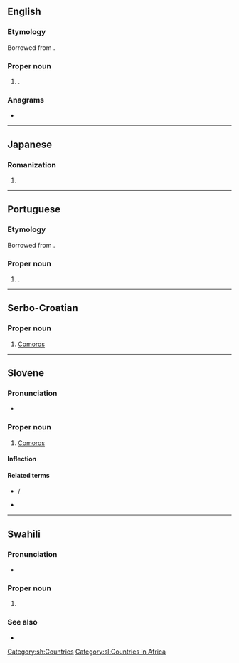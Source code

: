 {{also|komori|kōmori}}
==English==

===Etymology===
Borrowed from {{bor|en|ja|小森|tr=Komori}}.

===Proper noun===
{{en-proper noun}}

# {{surname|en|from=Japanese|nodot=1}}.

===Anagrams===
* {{anagrams|en|a=ikmoor|Moriko}}

----

==Japanese==

===Romanization===
{{ja-romaji}}

# {{ja-romanization of|こもり}}

----

==Portuguese==

===Etymology===
Borrowed from {{bor|pt|ja|小森|tr=Komori}}.

===Proper noun===
{{pt-proper noun|m|g2=f}}

# {{surname|pt|from=Japanese|nodot=1}}.

----

==Serbo-Croatian==

===Proper noun===
{{sh-proper noun|g=m-p}}

# [[Comoros]]

[[Category:sh:Countries]]

----

==Slovene==

===Pronunciation===
* {{sl-IPA|Komọ̑ri}}

===Proper noun===
{{sl-proper noun|Komọ̑ri|m-p}}

# [[Comoros]]

====Inflection====
{{sl-decl-noun-m|Komór|n=pl}}

====Related terms====
* {{l|sl|Komórčan}} / {{l|sl|Komórčanka}}
* {{l|sl|komórski}}

[[Category:sl:Countries in Africa]]

----

==Swahili==

===Pronunciation===
* {{audio|sw|Sw-ke-Komori.flac|Audio (Kenya)}}

===Proper noun===
{{head|sw|proper noun}}

# {{place|sw|country|cont/Africa|t1=Comores}}

===See also===
* {{list:countries of Africa/sw}}